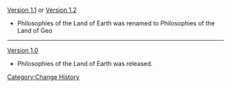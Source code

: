[[Version 1.1]] or [[Version 1.2]]
*Philosophies of the Land of Earth was renamed to Philosophies of the Land of Geo
----
[[Version 1.0]]
*Philosophies of the Land of Earth was released.
<noinclude>[[Category:Change History]]</noinclude>